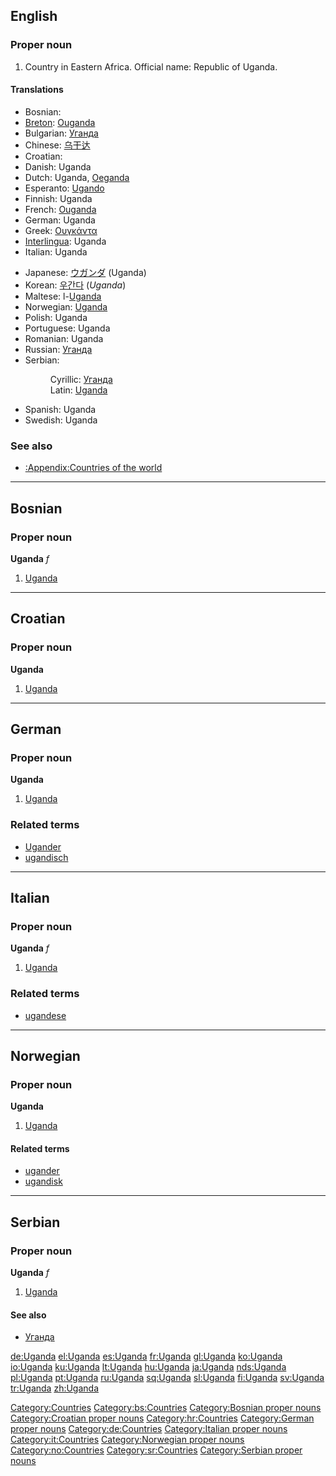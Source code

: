 ==English==
{{wikipedia}}

===Proper noun===
{{en-proper noun}}

# Country in Eastern Africa. Official name: Republic of Uganda.

====Translations====
{{top}}
*Bosnian: {{t|bs|Uganda|f}}
*[[Breton]]: [[Ouganda]]
*Bulgarian: [[Уганда]]
*Chinese: [[乌干达]]
*Croatian: {{t|hr|Uganda|f}}
*Danish: Uganda
*Dutch: Uganda, [[Oeganda]]
*Esperanto: [[Ugando]]
*Finnish: Uganda
*French: [[Ouganda]]
*German: Uganda
*Greek: [[Ουγκάντα]] {{f}}
*[[Interlingua]]: Uganda
*Italian: Uganda
{{mid}}
*Japanese: [[ウガンダ]] (Uganda)
*Korean: [[우간다]] (''Uganda'')
*Maltese: l-[[Uganda]]
*Norwegian: [[#Norwegian|Uganda]]
*Polish: Uganda
*Portuguese: Uganda
*Romanian: Uganda {{f}}
*Russian: [[Уганда]]
*Serbian:
*:Cyrillic: [[Уганда#Serbian|Уганда]] {{f}}
*:Latin: [[Uganda#Serbian|Uganda]] {{f}}
*Spanish: Uganda
*Swedish: Uganda
{{bottom}}

===See also===
*[[:Appendix:Countries of the world]]

[[Category:Countries]]

----

==Bosnian==

===Proper noun===
'''Uganda''' ''f''

# [[#English|Uganda]]

[[Category:bs:Countries]]
[[Category:Bosnian proper nouns]]

----

==Croatian==

===Proper noun===
'''Uganda''' {{f}}

# [[#English|Uganda]]

[[Category:Croatian proper nouns]]
[[Category:hr:Countries]]

----

==German==

===Proper noun===
'''Uganda'''

# [[#English|Uganda]]

===Related terms===
*[[Ugander]]
*[[ugandisch]]

[[Category:German proper nouns]]
[[Category:de:Countries]]

----

==Italian==

===Proper noun===
'''Uganda''' ''f''

# [[#English|Uganda]]

===Related terms===
*[[ugandese]]

[[Category:Italian proper nouns]]
[[Category:it:Countries]]

----

==Norwegian==

===Proper noun===
'''Uganda'''

# [[#English|Uganda]]

====Related terms====
*[[ugander]]
*[[ugandisk]]

[[Category:Norwegian proper nouns]]
[[Category:no:Countries]]

----

==Serbian==

===Proper noun===
'''Uganda''' ''f''

# [[#English|Uganda]]

====See also====
*[[Уганда]]

[[Category:sr:Countries]]
[[Category:Serbian proper nouns]]

[[de:Uganda]]
[[el:Uganda]]
[[es:Uganda]]
[[fr:Uganda]]
[[gl:Uganda]]
[[ko:Uganda]]
[[io:Uganda]]
[[ku:Uganda]]
[[lt:Uganda]]
[[hu:Uganda]]
[[ja:Uganda]]
[[nds:Uganda]]
[[pl:Uganda]]
[[pt:Uganda]]
[[ru:Uganda]]
[[sq:Uganda]]
[[sl:Uganda]]
[[fi:Uganda]]
[[sv:Uganda]]
[[tr:Uganda]]
[[zh:Uganda]]